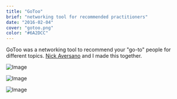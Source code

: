 ```yaml
---
title: "GoToo"
brief: "networking tool for recommended practitioners"
date: "2016-02-04"
cover: "gotoo.png"
color: "#6A2DCC"
---
```


GoToo was a networking tool to recommend your "go-to" people for different topics. [Nick Aversano](http://nickav.co/) and I made this together.

![Image](@/images/projects/gotoo/gotoo.png)

![Image](@/images/projects/gotoo/gotoo_home.png)

![Image](@/images/projects/gotoo/gotoo_list.png)
